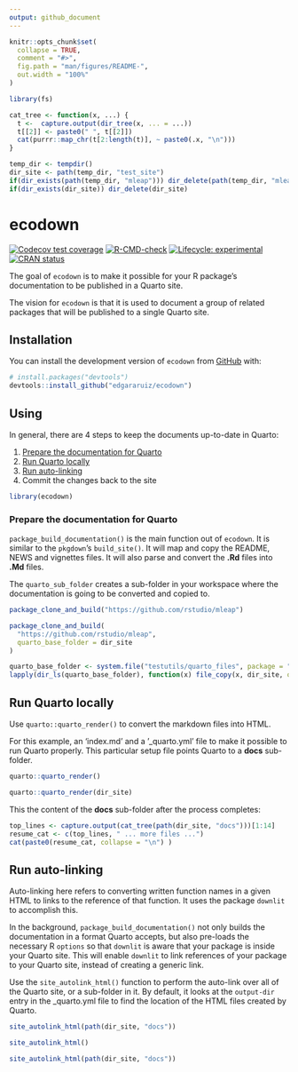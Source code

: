 ```yaml
---
output: github_document
---
```


<!-- README.md is generated from README.Rmd. Please edit that file -->

```r
knitr::opts_chunk$set(
  collapse = TRUE,
  comment = "#>",
  fig.path = "man/figures/README-",
  out.width = "100%"
)

library(fs)

cat_tree <- function(x, ...) {
  t <-  capture.output(dir_tree(x, ... = ...))
  t[[2]] <- paste0(" ", t[[2]])
  cat(purrr::map_chr(t[2:length(t)], ~ paste0(.x, "\n")))  
}

temp_dir <- tempdir()
dir_site <- path(temp_dir, "test_site")
if(dir_exists(path(temp_dir, "mleap"))) dir_delete(path(temp_dir, "mleap"))
if(dir_exists(dir_site)) dir_delete(dir_site)
```

# ecodown

<!-- badges: start -->
[![Codecov test coverage](https://codecov.io/gh/edgararuiz/ecodown/branch/main/graph/badge.svg)](https://app.codecov.io/gh/edgararuiz/ecodown?branch=main)
[![R-CMD-check](https://github.com/edgararuiz/ecodown/workflows/R-CMD-check/badge.svg)](https://github.com/edgararuiz/ecodown/actions)
[![Lifecycle: experimental](https://img.shields.io/badge/lifecycle-experimental-orange.svg)](https://lifecycle.r-lib.org/articles/stages.html#experimental)
[![CRAN status](https://www.r-pkg.org/badges/version/ecodown)](https://CRAN.R-project.org/package=ecodown)
<!-- badges: end -->

The goal of `ecodown` is to make it possible for your R package's documentation to
be published in a Quarto site.  

The vision for `ecodown` is that it is used to document a group of related packages
that will be published to a single Quarto site.  

## Installation

You can install the development version of `ecodown` from [GitHub](https://github.com/) with:

``` r
# install.packages("devtools")
devtools::install_github("edgararuiz/ecodown")
```

## Using 

In general, there are 4 steps to keep the documents up-to-date in Quarto:

1. [Prepare the documentation for Quarto](#prepare-the-documentation-for-quarto)
1. [Run Quarto locally](#run-quarto-locally)
1. [Run auto-linking](#run-auto-linking)
1. Commit the changes back to the site


```r
library(ecodown)
```
 
### Prepare the documentation for Quarto

`package_build_documentation()` is the main function out of `ecodown`. It is 
similar to the `pkgdown`'s `build_site()`.  It will map and copy the README, 
NEWS and vignettes files. It will also parse and convert the **.Rd** files into 
**.Md** files.  

The `quarto_sub_folder` creates a sub-folder in your workspace where the 
documentation is going to be converted and copied to.

```r
package_clone_and_build("https://github.com/rstudio/mleap")
```

```r
package_clone_and_build(
  "https://github.com/rstudio/mleap",
  quarto_base_folder = dir_site
)
```

```r
quarto_base_folder <- system.file("testutils/quarto_files", package = "ecodown")
lapply(dir_ls(quarto_base_folder), function(x) file_copy(x, dir_site, overwrite = TRUE))
```

## Run Quarto locally

Use `quarto::quarto_render()` to convert the markdown files into HTML. 

For this example, an 'index.md' and a '_quarto.yml' file to make it possible to 
run Quarto properly.  This particular setup file points Quarto to a **docs** 
sub-folder.

```r
quarto::quarto_render()
```

```r
quarto::quarto_render(dir_site)
```

This the content of the **docs** sub-folder after the process completes:

```r
top_lines <- capture.output(cat_tree(path(dir_site, "docs")))[1:14]
resume_cat <- c(top_lines, " ... more files ...")
cat(paste0(resume_cat, collapse = "\n") )
```

## Run auto-linking

Auto-linking here refers to converting written function names in a given HTML
to links to the reference of that function.  It uses the package `downlit` to 
accomplish this.

In the background, `package_build_documentation()` not only builds the documentation
in a format Quarto accepts, but also pre-loads the necessary R `options` so that
`downlit` is aware that your package is inside your Quarto site.  This will enable
`downlit` to link references of your package to your Quarto site, instead of 
creating a generic link. 

Use the `site_autolink_html()` function to perform the auto-link over all of the
Quarto site, or a sub-folder in it.  By default, it looks at the `output-dir` entry
in the _quarto.yml file to find the location of the HTML files created by
Quarto.

```r
site_autolink_html(path(dir_site, "docs"))
```

```r
site_autolink_html()
```


```r
site_autolink_html(path(dir_site, "docs"))
```


